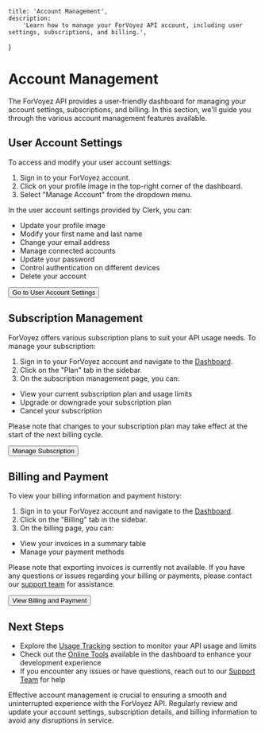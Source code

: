 	title: 'Account Management',
	description:
		'Learn how to manage your ForVoyez API account, including user settings, subscriptions, and billing.',
}

# Account Management

The ForVoyez API provides a user-friendly dashboard for managing your account settings, subscriptions, and billing. In this section, we'll guide you through the various account management features available.

## User Account Settings

To access and modify your user account settings:

1. Sign in to your ForVoyez account.
2. Click on your profile image in the top-right corner of the dashboard.
3. Select "Manage Account" from the dropdown menu.

In the user account settings provided by Clerk, you can:

- Update your profile image
- Modify your first name and last name
- Change your email address
- Manage connected accounts
- Update your password
- Control authentication on different devices
- Delete your account

<div className="not-prose">
	<Button href="https://forvoyez.com/app/profile" variant="text" arrow="right">
		Go to User Account Settings
	</Button>
</div>

## Subscription Management

ForVoyez offers various subscription plans to suit your API usage needs. To manage your subscription:

1. Sign in to your ForVoyez account and navigate to the [Dashboard](https://forvoyez.com/app).
2. Click on the "Plan" tab in the sidebar.
3. On the subscription management page, you can:

- View your current subscription plan and usage limits
- Upgrade or downgrade your subscription plan
- Cancel your subscription

Please note that changes to your subscription plan may take effect at the start of the next billing cycle.

<div className="not-prose">
	<Button href="https://forvoyez.com/app/plans" variant="text" arrow="right">
		Manage Subscription
	</Button>
</div>

## Billing and Payment

To view your billing information and payment history:

1. Sign in to your ForVoyez account and navigate to the [Dashboard](https://forvoyez.com/app).
2. Click on the "Billing" tab in the sidebar.
3. On the billing page, you can:

- View your invoices in a summary table
- Manage your payment methods

Please note that exporting invoices is currently not available. If you have any questions or issues regarding your billing or payments, please contact our [support team](https://forvoyez.com/contact) for assistance.

<div className="not-prose">
	<Button href="https://forvoyez.com/app/billing" variant="text" arrow="right">
		View Billing and Payment
	</Button>
</div>

## Next Steps

- Explore the [Usage Tracking](/usage-tracking) section to monitor your API usage and limits
- Check out the [Online Tools](/online-tools) available in the dashboard to enhance your development experience
- If you encounter any issues or have questions, reach out to our [Support Team](https://forvoyez.com/contact) for help

Effective account management is crucial to ensuring a smooth and uninterrupted experience with the ForVoyez API. Regularly review and update your account settings, subscription details, and billing information to avoid any disruptions in service.
